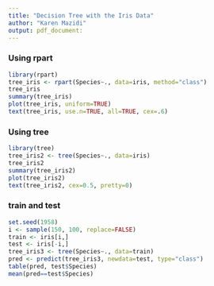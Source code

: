 ```yaml
---
title: "Decision Tree with the Iris Data"
author: "Karen Mazidi"
output: pdf_document:
---
```


### Using rpart



```r
library(rpart)
tree_iris <- rpart(Species~., data=iris, method="class")
tree_iris
summary(tree_iris)
plot(tree_iris, uniform=TRUE)
text(tree_iris, use.n=TRUE, all=TRUE, cex=.6)
```

### Using tree

```r
library(tree)
tree_iris2 <- tree(Species~., data=iris)
tree_iris2
summary(tree_iris2)
plot(tree_iris2)
text(tree_iris2, cex=0.5, pretty=0)
```

### train and test

```r

set.seed(1958)
i <- sample(150, 100, replace=FALSE)
train <- iris[i,]
test <- iris[-i,]
tree_iris3 <- tree(Species~., data=train)
pred <- predict(tree_iris3, newdata=test, type="class")
table(pred, test$Species)
mean(pred==test$Species)
```


